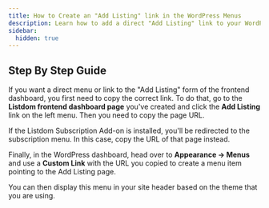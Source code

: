 ```yaml
---
title: How to Create an "Add Listing" link in the WordPress Menus
description: Learn how to add a direct "Add Listing" link to your WordPress menus for easier access to the frontend dashboard form.
sidebar:
  hidden: true
---
```



## Step By Step Guide

If you want a direct menu or link to the "Add Listing" form of the frontend dashboard, you first need to copy the correct link. To do that, go to the **Listdom frontend dashboard page** you've created and click the **Add Listing** link on the left menu. Then you need to copy the page URL.  

<Aside type="note">
If the Listdom Subscription Add-on is installed, you'll be redirected to the subscription menu. In this case, copy the URL of that page instead.
</Aside>

Finally, in the WordPress dashboard, head over to **Appearance → Menus** and use a **Custom Link** with the URL you copied to create a menu item pointing to the Add Listing page.  

You can then display this menu in your site header based on the theme that you are using.
